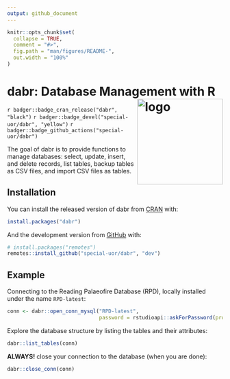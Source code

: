 ```yaml
---
output: github_document
---
```


<!-- README.md is generated from README.Rmd. Please edit that file -->

```r
knitr::opts_chunk$set(
  collapse = TRUE,
  comment = "#>",
  fig.path = "man/figures/README-",
  out.width = "100%"
)
```
 
# dabr: Database Management with R <img src="https://raw.githubusercontent.com/special-uor/dabr/main/inst/images/logo.png" alt="logo" align="right" height=200px/>

<!-- badges: start -->
`r badger::badge_cran_release("dabr", "black")`
`r badger::badge_devel("special-uor/dabr", "yellow")`
`r badger::badge_github_actions("special-uor/dabr")`
<!-- badges: end -->

The goal of dabr is to provide functions to manage databases: select, update, insert,
    and delete records, list tables, backup tables as CSV files, and import
    CSV files as tables.

## Installation

You can install the released version of dabr from [CRAN](https://cran.r-project.org/package=dabr) with:

``` r
install.packages("dabr")
```

And the development version from [GitHub](https://github.com/special-uor/dabr) with:

``` r
# install.packages("remotes")
remotes::install_github("special-uor/dabr", "dev")
```
## Example

Connecting to the Reading Palaeofire Database (RPD), locally installed under the name `RPD-latest`:
```r
conn <- dabr::open_conn_mysql("RPD-latest", 
                              password = rstudioapi::askForPassword(prompt = "Password"))
```

Explore the database structure by listing the tables and their attributes:
```r
dabr::list_tables(conn)
```

__ALWAYS!__ close your connection to the database (when you are done):
```r
dabr::close_conn(conn)
```
